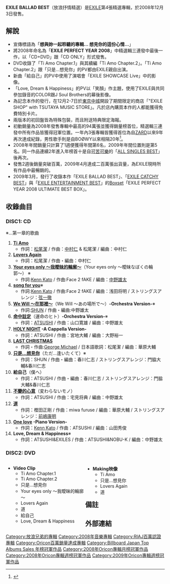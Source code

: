 {{Infobox Album |
| Name           = EXILE BALLAD BEST
| Type           = [[精選輯|精選輯]]
| Artist         = [[EXILE|EXILE]]
<!-- 因文件已删，故注解：| Cover          = BALLAD_BEST.JPG -->
| Released       = 2008年12月3日
| Recorded       = 
| Genre          = [[J-POP|J-POP]]
| Length         = 74分28秒
| Label          = rhythm zone
| Producer       = [[EXILE|EXILE]]
| Chart position = *週間最高順位1位（通算2週、[[Oricon|Oricon]]）
*2008年度年間順位6位（Oricon）
*2008年12月度月間順位1位（Oricon）
*2009年1月度月間順位2位（Oricon）
*2009年2月度月間順位4位（Oricon）
*2009年度上半期順位2位（Oricon）
*2009年度年間順位5位（Oricon）
*登場回數103回（Oricon）
| Certification  = *二百萬唱片（[[日本唱片協會|日本唱片協會]]）
| Reviews     = 
| Last album  = [[EXILE_ENTERTAINMENT_BEST|EXILE ENTERTAINMENT BEST]]<br />（2008年）
| This album  = '''EXILE BALLAD BEST'''<br />（2008年）
| Next album  = [[給珍愛的未來|給珍愛的未來]]<br />（2009年）
}}
'''EXILE BALLAD BEST'''（放浪抒情精選）是[[EXILE|EXILE]]第4張精選專輯，於2008年12月3日發售。

==解說==
*宣傳標語為「'''想與妳一起聆聽的專輯... 想見你的這份心情...'''」
*將2008年命名為「'''EXILE PERFECT YEAR 2008'''」中精選輯三連發中最後一作，以「CD+DVD」跟「CD ONLY」形式發售。
*DVD收錄了「Ti Amo Chapter.1」與其續編「Ti Amo Chapter.2」。「Ti Amo Chapter.2」跟「只是…想見你」的PV都由EXILE親自出演。
*新曲「給自己」的PV中使用了演唱會「EXILE SHOWCASE Live」中的影像。
*「Love, Dream & Happiness」的PV以「笑顏」作主題，使用了EXILE與共同參加錄音的COLOR跟J Soul Brothers的幕後影像。
*為記念本作的發行，在12月2-7日於[[東京中城|東京中城]]開設了期間限定的商店「"EXILE SHOP" with TSUTAYA MUSIC STORE」。凡於店內購買本作的人都能獲得免費特別卡片。
*兩版本的初回盤皆為特殊包裝，而且附送特典限定海報。
*初動銷量為2008年發售專輯中最高的94萬張並獲得銷量榜首位，精選輯三連發中所有作品皆獲得冠軍位置。一年內3張專輯皆獲得首位為自[[ZARD|ZARD]]以來9年再次達成紀錄，男性歌手則是自BOØWY以來相隔20年<ref>{{Cite web |url=http://www.oricon.co.jp/news/rankmusic/60927/full/ |title=EXILEがBOΦWY以来、男性20年ぶりの年内3作アルバム首位 ニュース-ORICON STYLE- |accessdate=2012-01-23 |archive-date=2012-10-14 |archive-url=https://web.archive.org/web/20121014023045/http://www.oricon.co.jp/news/rankmusic/60927/full/ |dead-url=no }}</ref>。
*2008年年間銷量只計算了1週便獲得年間第6名，2009年年間位置則是第5名。同一作品連續2年進入年榜首十是自[[可苦可樂|可苦可樂]]的「[[ALL_SINGLES_BEST_(可苦可樂專輯)|ALL SINGLES BEST]]」後再次。
*發售2週後銷量突破百萬，2009年4月達成二百萬張出貨量，為EXILE現時所有作品中最暢銷的。
*2009年3月，發行了收錄本作「EXILE BALLAD BEST」、「[[EXILE_CATCHY_BEST|EXILE CATCHY BEST]]」與「[[EXILE_ENTERTAINMENT_BEST|EXILE ENTERTAINMENT BEST]]」的[[Boxset|Boxset]]「EXILE PERFECT YEAR 2008 ULTIMATE BEST BOX」。

== 收錄曲目 ==
=== DISC1: CD ===
※…第一章的歌曲
#'''[[The_Birthday_〜Ti_Amo〜|Ti Amo]]'''
#*作詞：[[松尾潔|松尾潔]] / 作曲：[[中村仁|中村仁]] & 松尾潔 / 編曲：中村仁
#'''[[Lovers_Again|Lovers Again]]'''
#*作詞：松尾潔 / 作曲・編曲：中村仁
#'''[[Your_eyes_only_～我曖昧的輪廓～|Your eyes only ～我曖昧的輪廓～]]'''（Your eyes only 〜曖昧なぼくの輪郭〜） ※
#*作詞:[[Kenn_Kato|Kenn Kato]] / 作曲:Face 2 fAKE / 編曲：[[中野雄太|中野雄太]]
#'''[[song_for_you|song for you]]'''※
#*作詞:[[Kenn_Kato|Kenn Kato]] / 作曲:Face 2 fAKE / 編曲：浅田将明 / ストリングスアレンジ：[[弦一徹|弦一徹]]
#'''[[We_Will_〜在那裡〜|We Will 〜在那裡〜]]'''（We Will 〜あの場所で〜）'''-Orchestra Version-'''※
#*作詞:[[清木場俊介|SHUN]] / 作曲・編曲:中野雄太
#'''[[Carry_On/命中註定|命中註定]] '''（運命のヒト）'''-Orchestra Version-'''※
#*作詞：[[佐藤篤志|ATSUSHI]] / 作曲：山口寛雄 / 編曲：中野雄太
#'''[[Everything_(EXILE的單曲)|HOLY NIGHT]] -A Cappella Version-'''　
#*作詞：ATSUSHI / 作曲：宮地大輔 / 編曲：大野裕一
#'''[[LAST_CHRISTMAS_(EXILE單曲)|LAST CHRISTMAS]]'''
#*作詞・作曲:[[George_Michael|George Michael]] / 日本語歌詞：松尾潔 / 編曲：華原大輔
#'''[[只是…想見你|只是…想見你]]'''（ただ…逢いたくて）※
#*作詞：SHUN / 作曲・編曲：春川仁志 / ストリングスアレンジ：門脇大輔&春川仁志
#'''給自己'''（僕へ）
#*作詞：ATSUSHI / 作曲・編曲：春川仁志 / ストリングスアレンジ：門脇大輔&春川仁志
#'''[[EXILE_LOVE|不變的心意]] '''（変わらないモノ）
#*作詞：ATSUSHI / 作曲：宅見将典 / 編曲：中野雄太
#'''[[道路_(EXILE單曲)|道]]'''
#*作詞：樫田正剛 / 作曲：miwa furuse / 編曲：華原大輔 / ストリングスアレンジ：[[前嶋康明|前嶋康明]]
#'''[[EXILE_EVOLUTION|One love]] -Piano Version-'''
#*作詞：[[Kenn_Kato|Kenn Kato]] / 作曲：ATSUSHI / 編曲：山田秀俊
#'''Love, Dream & Happiness'''※
#*作詞：ATSUSHI&EXILES / 作曲：ATSUSHI&NOBU-K / 編曲：中野雄太

=== DISC2: DVD ===
<div style="float:left; width:50%">
* '''Video Clip'''
** Ti Amo Chapter.1
** Ti Amo Chapter.2
** 只是…想見你
** Your eyes only ～我曖昧的輪廓～
** Lovers Again
** 道
** 給自己
** Love, Dream & Happiness
</div>
<div style="float:left; width:50%">
* '''Making映像'''
** Ti Amo
** 只是…想見你
** Lovers Again
** 道
</div>
{{clear}}

==備註==
{{Reflist}}

==外部連結==
{{EXILE}}
{{Billboard Japan Top Albums年榜冠軍|2009年}}
{{Oricon專輯月榜冠軍 (2000年代後期)|2008年12月}}
{{Navboxes
|title=[[Oricon公信榜|Oricon]]專輯週榜冠軍作品及獲得者（2008年12月7日、2009年1月19日，共2週）
|titlestyle=background-color:#CEE6C1
|list1=
{{Oricon專輯週榜冠軍 (2008年)}}
{{Oricon專輯週榜冠軍 (2009年)}}
}}

{{DEFAULTSORT:EXILE BALLAD BEST}}
[[Category:放浪兄弟的專輯|Category:放浪兄弟的專輯]]
[[Category:2008年音樂專輯|Category:2008年音樂專輯]]
[[Category:RIAJ百萬認證專輯|Category:RIAJ百萬認證專輯]]
[[Category:Oricon百萬銷量達成專輯|Category:Oricon百萬銷量達成專輯]]
[[Category:Billboard_Japan_Top_Albums_Sales_年榜冠軍作品|Category:Billboard Japan Top Albums Sales 年榜冠軍作品]]
[[Category:2008年Oricon專輯月榜冠軍作品|Category:2008年Oricon專輯月榜冠軍作品]]
[[Category:2008年Oricon專輯週榜冠軍作品|Category:2008年Oricon專輯週榜冠軍作品]]
[[Category:2009年Oricon專輯週榜冠軍作品|Category:2009年Oricon專輯週榜冠軍作品]]